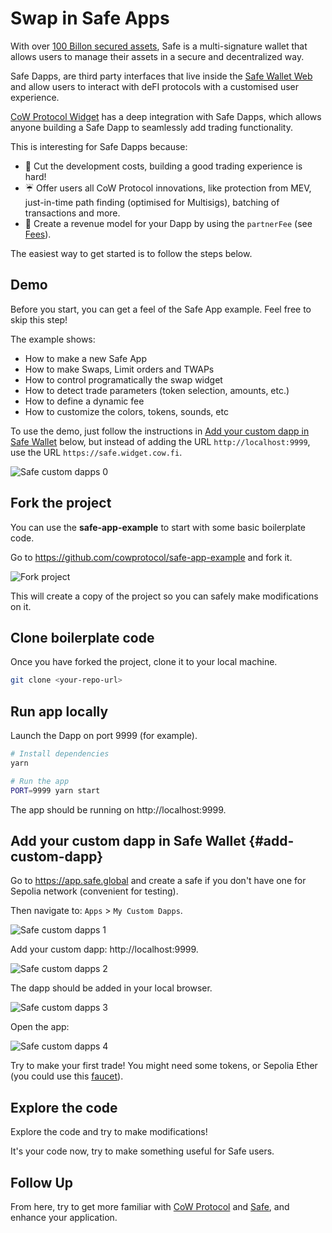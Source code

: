 # Swap in Safe Apps

With over [100 Billon secured assets](https://x.com/SchorLukas/status/1765865822797410466), Safe is a multi-signature wallet that allows users to manage their assets in a secure and decentralized way.

Safe Dapps, are third party interfaces that live inside the [Safe Wallet Web](https://app.safe.global) and allow users to interact with deFI protocols with a customised user experience.

[CoW Protocol Widget](https://widget.cow.fi) has a deep integration with Safe Dapps, which allows anyone building a Safe Dapp to seamlessly add trading functionality.

This is interesting for Safe Dapps because:
* 🧱 Cut the development costs, building a good trading experience is hard!
* ☔️ Offer users all CoW Protocol innovations, like protection from MEV, just-in-time path finding (optimised for Multisigs), batching of transactions and more.
* 🤑 Create a revenue model for your Dapp by using the `partnerFee` (see [Fees](/governance/fees#partner-fees)).

The easiest way to get started is to follow the steps below.

## Demo
Before you start, you can get a feel of the Safe App example. Feel free to skip this step!

The example shows:
- How to make a new Safe App
- How to make Swaps, Limit orders and TWAPs
- How to control programatically the swap widget
- How to detect trade parameters (token selection, amounts, etc.)
- How to define a dynamic fee
- How to customize the colors, tokens, sounds, etc


To use the demo, just follow the instructions in [Add your custom dapp in Safe Wallet](#add-custom-dapp) below, but instead of adding the URL `http://localhost:9999`, use the URL `https://safe.widget.cow.fi`.

![Safe custom dapps 0](/img/safe-app/safe-custom-apps-0.png)

## Fork the project
You can use the **safe-app-example** to start with some basic boilerplate code.

Go to https://github.com/cowprotocol/safe-app-example and fork it.

![Fork project](/img/safe-app/fork.png)

This will create a copy of the project so you can safely make modifications on it.

## Clone boilerplate code
Once you have forked the project, clone it to your local machine.
```bash
git clone <your-repo-url>
```

## Run app locally
Launch the Dapp on port 9999 (for example).
```bash
# Install dependencies
yarn

# Run the app
PORT=9999 yarn start
```

The app should be running on http://localhost:9999.

## Add your custom dapp in Safe Wallet {#add-custom-dapp}
Go to https://app.safe.global and create a safe if you don't have one for Sepolia network (convenient for testing).


Then navigate to: `Apps` > `My Custom Dapps`.

![Safe custom dapps 1](/img/safe-app/safe-custom-apps-1.png)

Add your custom dapp: http://localhost:9999.

![Safe custom dapps 2](/img/safe-app/safe-custom-apps-2.png)

The dapp should be added in your local browser.

![Safe custom dapps 3](/img/safe-app/safe-custom-apps-3.png)

Open the app:

![Safe custom dapps 4](/img/safe-app/safe-custom-apps-4.png)


Try to make your first trade! You might need some tokens, or Sepolia Ether (you could use this [faucet](https://sepolia-faucet.pk910.de)).


## Explore the code 
Explore the code and try to make modifications!

It's your code now, try to make something useful for Safe users.

## Follow Up
From here, try to get more familiar with [CoW Protocol](/) and [Safe](https://docs.safe.global), and enhance your application.
